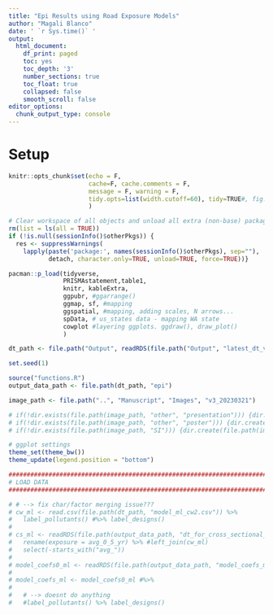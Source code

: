 ```yaml
---
title: "Epi Results using Road Exposure Models"
author: "Magali Blanco"
date: ' `r Sys.time()` '
output:
  html_document:
    df_print: paged
    toc: yes
    toc_depth: '3'
    number_sections: true
    toc_float: true
    collapsed: false
    smooth_scroll: false
editor_options: 
  chunk_output_type: console
---
```


# Setup 

```r
knitr::opts_chunk$set(echo = F, 
                      cache=F, cache.comments = F, 
                      message = F, warning = F, 
                      tidy.opts=list(width.cutoff=60), tidy=TRUE#, fig.height = 10, fig.width = 10
                      )  

# Clear workspace of all objects and unload all extra (non-base) packages
rm(list = ls(all = TRUE))
if (!is.null(sessionInfo()$otherPkgs)) {
  res <- suppressWarnings(
    lapply(paste('package:', names(sessionInfo()$otherPkgs), sep=""),
           detach, character.only=TRUE, unload=TRUE, force=TRUE))}

pacman::p_load(tidyverse, 
               PRISMAstatement,table1,
               knitr, kableExtra,
               ggpubr, #ggarrange()
               ggmap, sf, #mapping
               ggspatial, #mapping, adding scales, N arrows...
               spData, # us_states data - mapping WA state
               cowplot #layering ggplots. ggdraw(), draw_plot()
               )    

dt_path <- file.path("Output", readRDS(file.path("Output", "latest_dt_version.rda")))

set.seed(1)

source("functions.R")
output_data_path <- file.path(dt_path, "epi")

image_path <- file.path("..", "Manuscript", "Images", "v3_20230321")

# if(!dir.exists(file.path(image_path, "other", "presentation"))) {dir.create(file.path(image_path, "other", "presentation"), recursive = T)}
# if(!dir.exists(file.path(image_path, "other", "poster"))) {dir.create(file.path(image_path, "other", "poster"), recursive = T)}
# if(!dir.exists(file.path(image_path, "SI"))) {dir.create(file.path(image_path, "SI"), recursive = T)}

# ggplot settings
theme_set(theme_bw())
theme_update(legend.position = "bottom")


```

```r
##################################################################################################
# LOAD DATA
##################################################################################################

# # --> fix char/factor merging issue???
# cw_ml <- read.csv(file.path(dt_path, "model_ml_cw2.csv")) %>%
#   label_pollutants() #%>% label_designs()  
# 
# cs_ml <- readRDS(file.path(output_data_path, "dt_for_cross_sectional_analysis_machine_learning.rda")) %>%
#   rename(exposure = avg_0_5_yr) %>% #left_join(cw_ml)  
#   select(-starts_with("avg_"))
#   
# model_coefs0_ml <- readRDS(file.path(output_data_path, "model_coefs_ml.rda"))
# 
# model_coefs_ml <- model_coefs0_ml #%>% 
#   
#   # --> doesnt do anything 
#   #label_pollutants() %>% label_designs()

```



